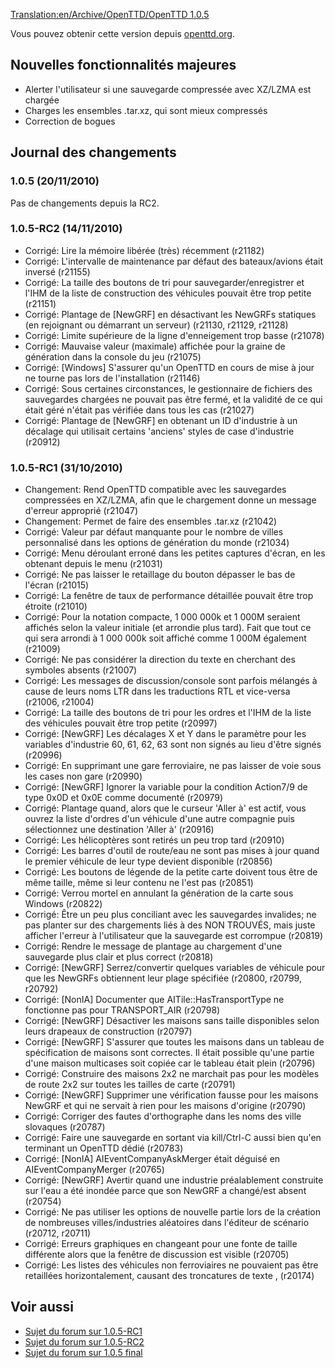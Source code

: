 [[Translation:en/Archive/OpenTTD/OpenTTD 1.0.5]]


{{fr/Archive/OpenTTD/Livraison|prec=fr/Archive/OpenTTD/OpenTTD 1.0.4|suiv=fr/Archive/Lists/Feuille de route 1.1|date=20/11/2010}}

Vous pouvez obtenir cette version depuis [http://www.openttd.org/en/download-stable openttd.org].

==Nouvelles fonctionnalités majeures==

* Alerter l'utilisateur si une sauvegarde compressée avec XZ/LZMA est chargée
* Charges les ensembles .tar.xz, qui sont mieux compressés
* Correction de bogues

==Journal des changements==

===1.0.5 (20/11/2010)===

Pas de changements depuis la RC2.

===1.0.5-RC2 (14/11/2010)===

* Corrigé: Lire la mémoire libérée (très) récemment (r21182)
* Corrigé: L'intervalle de maintenance par défaut des bateaux/avions était inversé {{en/Flyspray|4222}} (r21155)
* Corrigé: La taille des boutons de tri pour sauvegarder/enregistrer et l'IHM de la liste de construction des véhicules pouvait être trop petite {{en/Flyspray|4221}} (r21151)
* Corrigé: Plantage de [NewGRF] en désactivant les NewGRFs statiques (en rejoignant ou démarrant un serveur) {{en/Flyspray|4208}} (r21130, r21129, r21128)
* Corrigé: Limite supérieure de la ligne d'enneigement trop basse {{en/Flyspray|4203}} (r21078)
* Corrigé: Mauvaise valeur (maximale) affichée pour la graine de génération dans la console du jeu {{en/Flyspray|4192}} (r21075)
* Corrigé: [Windows] S'assurer qu'un OpenTTD en cours de mise à jour ne tourne pas lors de l'installation {{en/Flyspray|4212}} (r21146)
* Corrigé: Sous certaines circonstances, le gestionnaire de fichiers des sauvegardes chargées ne pouvait pas être fermé, et la validité de ce qui était géré n'était pas vérifiée dans tous les cas (r21027)
* Corrigé: Plantage de [NewGRF] en obtenant un ID d'industrie à un décalage qui utilisait certains 'anciens' styles de case d'industrie {{en/Flyspray|4157}} (r20912)

===1.0.5-RC1 (31/10/2010)===

* Changement: Rend OpenTTD compatible avec les sauvegardes compressées en XZ/LZMA, afin que le chargement donne un message d'erreur approprié (r21047)
* Changement: Permet de faire des ensembles .tar.xz (r21042)
* Corrigé: Valeur par défaut manquante pour le nombre de villes personnalisé dans les options de génération du monde (r21034)
* Corrigé: Menu déroulant erroné dans les petites captures d'écran, en les obtenant depuis le menu (r21031)
* Corrigé: Ne pas laisser le retaillage du bouton dépasser le bas de l'écran {{en/Flyspray|4176}} (r21015)
* Corrigé: La fenêtre de taux de performance détaillée pouvait être trop étroite {{en/Flyspray|4102}} (r21010)
* Corrigé: Pour la notation compacte, 1 000 000k et 1 000M seraient affichés selon la valeur initiale (et arrondie plus tard). Fait que tout ce qui sera arrondi à 1 000 000k soit affiché comme 1 000M également (r21009)
* Corrigé: Ne pas considérer la direction du texte en cherchant des symboles absents (r21007)
* Corrigé: Les messages de discussion/console sont parfois mélangés à cause de leurs noms LTR dans les traductions RTL et vice-versa {{en/Flyspray|3746}} (r21006, r21004)
* Corrigé: La taille des boutons de tri pour les ordres et l'IHM de la liste des véhicules pouvait être trop petite (r20997)
* Corrigé: [NewGRF] Les décalages X et Y dans le paramètre pour les variables d'industrie 60, 61, 62, 63 sont non signés au lieu d'être signés (r20996)
* Corrigé: En supprimant une gare ferroviaire, ne pas laisser de voie sous les cases non gare (r20990)
* Corrigé: [NewGRF] Ignorer la variable pour la condition Action7/9 de type 0x0D et 0x0E comme documenté (r20979)
* Corrigé: Plantage quand, alors que le curseur 'Aller à' est actif, vous ouvrez la liste d'ordres d'un véhicule d'une autre compagnie puis sélectionnez une destination 'Aller à' {{en/Flyspray|4159}} (r20916)
* Corrigé: Les hélicoptères sont retirés un peu trop tard {{en/Flyspray|4155}} (r20910)
* Corrigé: Les barres d'outil de route/eau ne sont pas mises à jour quand le premier véhicule de leur type devient disponible {{en/Flyspray|4141}} (r20856)
* Corrigé: Les boutons de légende de la petite carte doivent tous être de même taille, même si leur contenu ne l'est pas (r20851)
* Corrigé: Verrou mortel en annulant la génération de la carte sous Windows {{en/Flyspray|3707}} (r20822)
* Corrigé: Être un peu plus conciliant avec les sauvegardes invalides; ne pas planter sur des chargements liés à des NON TROUVÉS, mais juste afficher l'erreur à l'utilisateur que la sauvegarde est corrompue {{en/Flyspray|3714}} (r20819)
* Corrigé: Rendre le message de plantage au chargement d'une sauvegarde  plus clair et plus correct {{en/Flyspray|3791}} (r20818)
* Corrigé: [NewGRF] Serrez/convertir quelques variables de véhicule pour que les NewGRFs obtiennent leur plage spécifiée (r20800, r20799, r20792)
* Corrigé: [NonIA] Documenter que AITile::HasTransportType ne fonctionne pas pour TRANSPORT_AIR {{en/Flyspray|4117}} (r20798)
* Corrigé: [NewGRF] Désactiver les maisons sans taille disponibles selon leurs drapeaux de construction (r20797)
* Corrigé: [NewGRF] S'assurer que toutes les maisons dans un tableau de spécification de maisons sont correctes. Il était possible qu'une partie d'une maison multicases soit copiée car le tableau était plein (r20796)
* Corrigé: Construire des maisons 2x2 ne marchait pas pour les modèles de route 2x2 sur toutes les tailles de carte (r20791)
* Corrigé: [NewGRF] Supprimer une vérification fausse pour les maisons NewGRF et qui ne servait à rien pour les maisons d'origine {{en/Flyspray|4118}} (r20790)
* Corrigé: Corriger des fautes d'orthographe dans les noms des ville slovaques (r20787)
* Corrigé: Faire une sauvegarde en sortant via kill/Ctrl-C aussi bien qu'en terminant un OpenTTD dédié (r20783)
* Corrigé: [NonIA] AIEventCompanyAskMerger était déguisé en AIEventCompanyMerger (r20765)
* Corrigé: [NewGRF] Avertir quand une industrie préalablement construite sur l'eau a été inondée parce que son NewGRF a changé/est absent {{en/Flyspray|4112}} (r20754)
* Corrigé: Ne pas utiliser les options de nouvelle partie lors de la création de nombreuses villes/industries aléatoires dans l'éditeur de scénario {{en/Flyspray|4094}} (r20712, r20711)
* Corrigé: Erreurs graphiques en changeant pour une fonte de taille différente alors que la fenêtre de discussion est visible (r20705)
* Corrigé: Les listes des véhicules non ferroviaires ne pouvaient pas être retaillées horizontalement, causant des troncatures de texte {{en/Flyspray|4123}}, {{en/Flyspray|3955}} (r20174)

== Voir aussi ==
* [http://www.tt-forums.net/viewtopic.php?f=29&t=50791 Sujet du forum sur 1.0.5-RC1]
* [http://www.tt-forums.net/viewtopic.php?f=29&t=51158 Sujet du forum sur 1.0.5-RC2]
* [http://www.tt-forums.net/viewtopic.php?f=29&t=51329 Sujet du forum sur 1.0.5 final]
